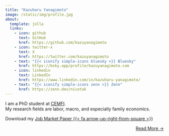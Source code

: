 ```yaml
---
title: "Kazuharu Yanagimoto"
image: /static/img/profile.jpg
about:
  template: jolla
  links:
    - icon: github
      text: GitHub
      href: https://github.com/kazuyanagimoto
    - icon: twitter-x
      text: X
      href: https://twitter.com/kazuyanagimoto
    - text: "{{< iconify simple-icons bluesky >}} Bluesky"
      href: https://bsky.app/profile/kazuyanagimoto.com
    - icon: linkedin
      text: LinkedIn
      href: https://www.linkedin.com/in/kazuharu-yanagimoto/
    - text: "{{< iconify simple-icons zenn >}} Zenn"
      href: https://zenn.dev/nicetak
---
```


I am a PhD student at [CEMFI](https://www.cemfi.es/).<br>
My research fields are labor, macro, and especially family economics.

Download my [Job Market Paper {{< fa arrow-up-right-from-square >}}](research/icky-impala/yanagimoto_icky_impala.pdf)


::: {style="text-align: right"}
[Read More →](../about)
:::
